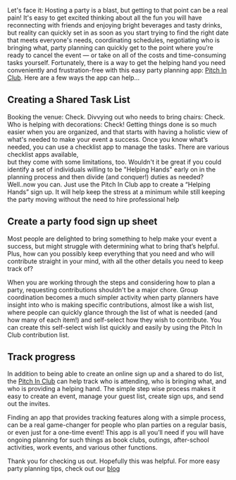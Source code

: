 <BlogImage  />
<BlogInfo  />

Let's face it: Hosting a party is a blast, but getting to that point can be a real pain! It's easy to 
get excited thinking about all the fun you will have reconnecting with friends and enjoying bright 
beverages and tasty drinks, but reality can quickly set in as soon as you start trying to find the 
right date that meets everyone's needs, coordinating schedules, negotiating who is bringing what, 
party planning can quickly get to the point where you’re ready to cancel the event — or take on all 
of the costs and time-consuming tasks yourself. Fortunately, there is a way to get the helping hand 
you need conveniently and frustration-free with this easy party planning app: 
[Pitch In Club](https://pitchinclub.com). Here are a few ways the app can help... 

<MobileAd />

## Creating a Shared Task List

Booking the venue: Check. Divvying out who needs to bring chairs: Check. Who is helping with 
decorations: Check! Getting things done is so much easier when you are organized, and that starts 
with having a holistic view of what's needed to make your event a success. Once you know what’s 
needed, you can use a checklist app to manage the tasks. There are various checklist apps available,  
but they come with some limitations, too. Wouldn't it be great if you could identify a set of 
individuals willing to be "Helping Hands" early on in the planning process and then divide (and conquer!) 
duties as needed? Well..now you can. Just use the Pitch In Club app to create a “Helping Hands” sign 
up. It will help keep the stress at a minimum while still keeping the party moving without the 
need to hire professional help 

<MobileAd />
<DesktopAdHoriz />

## Create a party food sign up sheet   

Most people are delighted to bring something to help make your event a success, but might struggle 
with determining what to bring that’s helpful. Plus, how can you possibly keep everything that you 
need and who will contribute straight in your mind, with all the other details you need to keep track of? 

When you are working through the steps and considering how to plan a party, requesting contributions 
shouldn't be a major chore. Group coordination becomes a much simpler activity when party planners 
have insight into who is making specific contributions, almost like a wish list, where people can 
quickly glance through the list of what is needed (and how many of each item!) and self-select how 
they wish to contribute. You can create this self-select wish list quickly and easily by using the 
Pitch In Club contribution list.

<MobileAd />

## Track progress

In addition to being able to create an online sign up and a shared to do list, 
the [Pitch In Club](https://pitchinclub.com) can help track who is attending, 
who is bringing what, and who is providing a helping hand. The simple step wise process makes it easy 
to create an event, manage your guest list, create sign ups, and send out the invites.

Finding an app that provides tracking features along with a simple process, can be a real game-changer 
for people who plan parties on a regular basis, or even just for a one-time event! This app is all you’ll 
need if you will have ongoing planning for such things as book clubs, outings, after-school activities, 
work events, and various other functions. 

Thank you for checking us out. Hopefully this was helpful. For more easy party planning tips, check out our
[blog](https://pitchinclub.com/blog/page/1)

<MobileAdSquare />
<MobileAd />

<DesktopAdSquare />